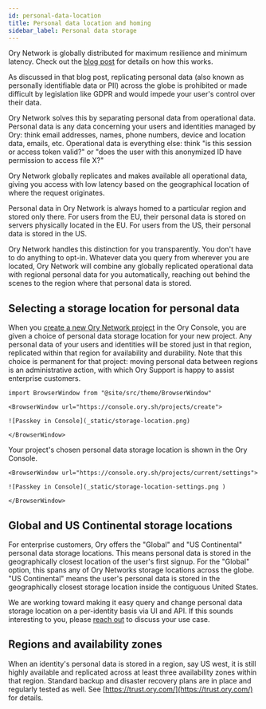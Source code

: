 ```yaml
---
id: personal-data-location
title: Personal data location and homing
sidebar_label: Personal data storage
---
```


Ory Network is globally distributed for maximum resilience and minimum latency. Check out the
[blog post](https://www.ory.com/global-identity-and-access-management-multi-region/) for details on how this works.

As discussed in that blog post, replicating personal data (also known as personally identifiable data or PII) across the globe is
prohibited or made difficult by legislation like GDPR and would impede your user's control over their data.

Ory Network solves this by separating personal data from operational data. Personal data is any data concerning your users and
identities managed by Ory: think email addresses, names, phone numbers, device and location data, emails, etc. Operational data is
everything else: think "is this session or access token valid?" or "does the user with this anonymized ID have permission to
access file X?"

Ory Network globally replicates and makes available all operational data, giving you access with low latency based on the
geographical location of where the request originates.

Personal data in Ory Network is always homed to a particular region and stored only there. For users from the EU, their personal
data is stored on servers physically located in the EU. For users from the US, their personal data is stored in the US.

Ory Network handles this distinction for you transparently. You don't have to do anything to opt-in. Whatever data you query from
wherever you are located, Ory Network will combine any globally replicated operational data with regional personal data for you
automatically, reaching out behind the scenes to the region where that personal data is stored.

## Selecting a storage location for personal data

When you [create a new Ory Network project](https://console.ory.sh/projects/create) in the Ory Console, you are given a choice of
personal data storage location for your new project. Any personal data of your users and identities will be stored just in that
region, replicated within that region for availability and durability. Note that this choice is permanent for that project: moving
personal data between regions is an administrative action, with which Ory Support is happy to assist enterprise customers.

```mdx-code-block
import BrowserWindow from "@site/src/theme/BrowserWindow"

<BrowserWindow url="https://console.ory.sh/projects/create">

![Passkey in Console](_static/storage-location.png)

</BrowserWindow>
```

Your project's chosen personal data storage location is shown in the Ory Console.

```mdx-code-block
<BrowserWindow url="https://console.ory.sh/projects/current/settings">

![Passkey in Console](_static/storage-location-settings.png )

</BrowserWindow>
```

## Global and US Continental storage locations

For enterprise customers, Ory offers the "Global" and "US Continental" personal data storage locations. This means personal data
is stored in the geographically closest location of the user's first signup. For the "Global" option, this spans any of Ory
Networks storage locations across the globe. "US Continental" means the user's personal data is stored in the geographically
closest storage location inside the contiguous United States.

We are working toward making it easy query and change personal data storage location on a per-identity basis via UI and API. If
this sounds interesting to you, please [reach out](https://www.ory.com/contact/) to discuss your use case.

## Regions and availability zones

When an identity's personal data is stored in a region, say US west, it is still highly available and replicated across at least
three availability zones within that region. Standard backup and disaster recovery plans are in place and regularly tested as
well. See [https://trust.ory.com/](https://trust.ory.com/) for details.
